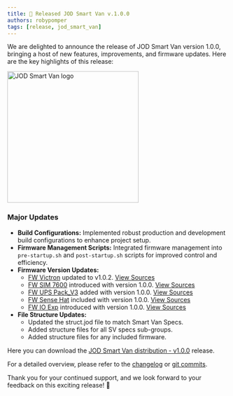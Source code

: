 ```yaml
---
title: 🚀 Released JOD Smart Van v.1.0.0
authors: robypomper
tags: [release, jod_smart_van]
---
```


We are delighted to announce the release of JOD Smart Van version 1.0.0,
bringing a host of new features, improvements, and firmware updates. Here are
the key highlights of this release:

<img src="/img/software/jod_smart_van/jod_smart_van_logo_500.png" alt="JOD Smart Van logo" width="300"/>

### Major Updates
* **Build Configurations:** Implemented robust production and development build
  configurations to enhance project setup.
* **Firmware Management Scripts:** Integrated firmware management into
  `pre-startup.sh` and `post-startup.sh` scripts for improved control and
  efficiency.
* **Firmware Version Updates:**
  * [FW Victron](https://www.smartvanbox.org/docs/software/firmware/fw_victron) updated to v1.0.2. [View Sources](https://github.com/Smart-Van-2-0/com.robypomper.smartvan.fw.victron/)
  * [FW SIM 7600](https://www.smartvanbox.org/docs/software/firmware/fw_sim7600) introduced with version 1.0.0. [View Sources](https://github.com/Smart-Van-2-0/com.robypomper.smartvan.fw.sim7600/)
  * [FW UPS Pack_V3](https://www.smartvanbox.org/docs/software/firmware/fw_upspack_v3) added with version 1.0.0. [View Sources](https://github.com/Smart-Van-2-0/com.robypomper.smartvan.fw.upspack_v3/)
  * [FW Sense Hat](https://www.smartvanbox.org/docs/software/firmware/fw_sensehat) included with version 1.0.0. [View Sources](https://github.com/Smart-Van-2-0/com.robypomper.smartvan.fw.sensehat/)
  * [FW IO Exp](https://www.smartvanbox.org/docs/software/firmware/fw_ioexp) introduced with version 1.0.0. [View Sources](https://github.com/Smart-Van-2-0/com.robypomper.smartvan.fw.ioexp/)
* **File Structure Updates:**
  * Updated the struct.jod file to match Smart Van Specs.
  * Added structure files for all SV specs sub-groups.
  * Added structure files for any included firmware.

Here you can download
the [JOD Smart Van distribution - v1.0.0](https://github.com/Smart-Van-2-0/com.robypomper.smartvan.jod_smart_van/releases/tag/1.0.0)
release.

For a detailed overview, please refer to
the [changelog](https://github.com/Smart-Van-2-0/com.robypomper.smartvan.jod_smart_van/blob/1.0.0/CHANGELOG.md)
or [git commits](https://github.com/Smart-Van-2-0/com.robypomper.smartvan.jod_smart_van/commits/1.0.0).

Thank you for your continued support, and we look forward to your feedback on this exciting release! 🎉